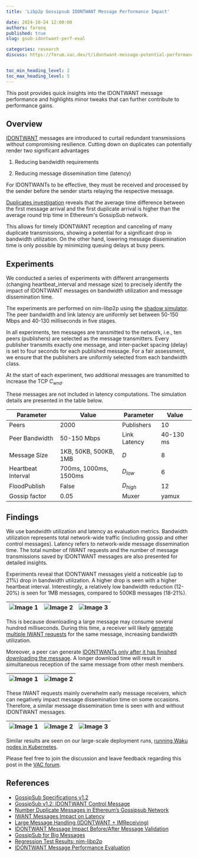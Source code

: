 ---
title: 'Libp2p Gossipsub IDONTWANT Message Performance Impact'

date: 2024-10-24 12:00:00
authors: farooq
published: true
slug: gsub-idontwant-perf-eval

categories: research
discuss: https://forum.vac.dev/t/idontwant-message-potential-performance-insights-and-connected-findings/374


toc_min_heading_level: 2
toc_max_heading_level: 5
---

This post provides quick insights into the IDONTWANT message performance and highlights minor tweaks that can further contribute to performance gains.
<!--truncate-->

## Overview

[IDONTWANT](https://github.com/libp2p/specs/blob/master/pubsub/gossipsub/gossipsub-v1.2.md?plain=1#L52) messages are introduced to curtail redundant transmissions without compromising resilience. 
Cutting down on duplicates can potentially render two significant advantages

1. Reducing bandwidth requirements 

2. Reducing message dissemination time (latency)


For IDONTWANTs to be effective, they must be received and processed by the sender before the sender starts relaying the respective message. 

[Duplicates investigation](https://ethresear.ch/t/number-duplicate-messages-in-ethereums-gossipsub-network/19921#arrival-time-of-duplicates-9) reveals that 
the average time difference between the first message arrival and the first duplicate arrival is higher than the average round trip time in Ethereum's GossipSub network. 

This allows for timely IDONTWANT reception and canceling of many duplicate transmissions, 
showing a potential for a significant drop in bandwidth utilization. 
On the other hand, lowering message dissemination time is only possible by minimizing queuing delays at busy peers. 

## Experiments

We conducted a series of experiments with different arrangements (changing heartbeat_interval and message size) 
to precisely identify the impact of IDONTWANT messages on bandwidth utilization and message dissemination time. 

The experiments are performed on nim-libp2p using the [shadow simulator](https://github.com/vacp2p/dst-gossipsub-test-node/pull/4). 
The peer bandwidth and link latency are uniformly set between 50-150 Mbps and 40-130 milliseconds in five stages. 

In all experiments, ten messages are transmitted to the network, i.e., 
ten peers (publishers) are selected as the message transmitters. 
Every publisher transmits exactly one message, 
and inter-packet spacing (delay) is set to four seconds for each published message. 
For a fair assessment, we ensure that the publishers are uniformly selected from each bandwidth class. 

At the start of each experiment, two additional messages are transmitted to increase the TCP $C_{wnd}$.

These messages are not included in latency computations. The simulation details are presented in the table below.


| **Parameter** | **Value** | **Parameter** | **Value** |
| ------------- | --------- | ------------- | --------- |
| Peers | 2000 | Publishers | 10 |
| Peer Bandwidth | 50-150 Mbps | Link Latency | 40-130 ms |
| Message Size | 1KB, 50KB, 500KB, 1MB | $D$ | 8 |
| Heartbeat Interval | 700ms, 1000ms, 1500ms | $D_{low}$ | 6 |
| FloodPublish | False | $D_{high}$ | 12 |
| Gossip factor | 0.05 | Muxer | yamux |


## Findings

We use bandwidth utilization and latency as evaluation metrics. 
Bandwidth utilization represents total network-wide traffic (including gossip and other control messages). 
Latency refers to network-wide message dissemination time. 
The total number of IWANT requests and the number of message transmissions saved by IDONTWANT messages are also presented for detailed insights.


Experiments reveal that IDONTWANT messages yield a noticeable (up to 21%) drop in bandwidth utilization. 
A higher drop is seen with a higher heartbeat interval. 
Interestingly, a relatively low bandwidth reduction (12-20%) is seen for 1MB messages, 
compared to 500KB messages (18-21%).   


| ![Image 1](/img/idontwanttest/BW_700ms.png) | ![Image 2](/img/idontwanttest/BW_1000ms.png) | ![Image 3](/img/idontwanttest/BW_1500ms.png) |
|-----------------------------|-----------------------------|-----------------------------|


This is because downloading a large message may consume several hundred milliseconds. 
During this time, a receiver will likely 
[generate multiple IWANT requests](https://forum.vac.dev/t/iwant-messages-may-have-negative-impact-on-message-dissemination-latency-for-large-messages/366) 
for the same message, increasing bandwidth utilization. 

Moreover, a peer can generate 
[IDONTWANTs only after it has finished downloading the message](https://forum.vac.dev/t/large-message-handling-idontwant-imreceiving/281). 
A longer download time will result in simultaneous reception of the same message from other mesh members. 


| ![Image 1](/img/idontwanttest/IWANT_Requests.png) | ![Image 2](/img/idontwanttest/IDONTWANT_Saves.png) |
|-----------------------------|-----------------------------|


These IWANT requests mainly overwhelm early message receivers, 
which can negatively impact message dissemination time on some occasions. 
Therefore, a similar message dissemination time is seen with and without IDONTWANT messages. 


| ![Image 1](/img/idontwanttest/Lat_700ms.png) | ![Image 2](/img/idontwanttest/Lat_1000ms.png) | ![Image 3](/img/idontwanttest/Lat_1500ms.png) |
|-----------------------------|-----------------------------|-----------------------------|

Similar results are seen on our large-scale deployment runs, 
[running Waku nodes in Kubernetes](https://zealous-polka-dc7.notion.site/Nim-libp2p-v1-5-0-regression-testing-August-2024-25edba733c704ccaa411919555c5db1a).

Please feel free to join the discussion and leave feedback regarding this post in the
[VAC forum](https://forum.vac.dev/t/idontwant-message-potential-performance-insights-and-connected-findings/374).


## References

- [GossipSub Specifications v1.2](https://github.com/libp2p/specs/blob/master/pubsub/gossipsub/gossipsub-v1.2.md)
- [GossipSub v1.2: IDONTWANT Control Message](https://github.com/libp2p/specs/pull/548)
- [Number Duplicate Messages in Ethereum’s Gossipsub Network](https://ethresear.ch/t/number-duplicate-messages-in-ethereums-gossipsub-network/19921)
- [IWANT Messages Impact on Latency ](https://forum.vac.dev/t/iwant-messages-may-have-negative-impact-on-message-dissemination-latency-for-large-messages/366)
- [Large Message Handling (IDONTWANT + IMReceiving)](https://forum.vac.dev/t/large-message-handling-idontwant-imreceiving/281)
- [IDONTWANT Message Impact Before/After Message Validation](https://forum.vac.dev/t/idontwant-message-impact/283)
- [GossipSub for Big Messages](https://hackmd.io/X1DoBHtYTtuGqYg0qK4zJw#2)
- [Regression Test Results: nim-libp2p](https://zealous-polka-dc7.notion.site/Nim-libp2p-v1-5-0-regression-testing-August-2024-25edba733c704ccaa411919555c5db1a)
- [IDONTWANT Message Performance Evaluation](https://www.notion.so/IDONTWANT-Message-Performance-Evaluation-1158f96fb65c8027b3f7c2bbbd0c8cbb)

